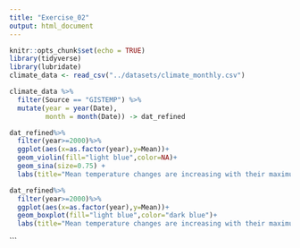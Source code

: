 ```yaml
---
title: "Exercise_02"
output: html_document
---
```


```r
knitr::opts_chunk$set(echo = TRUE)
library(tidyverse)
library(lubridate)
climate_data <- read_csv("../datasets/climate_monthly.csv")
```


```r
climate_data %>% 
  filter(Source == "GISTEMP") %>% 
  mutate(year = year(Date),
         month = month(Date)) -> dat_refined
```

```r
dat_refined%>%
  filter(year>=2000)%>%
  ggplot(aes(x=as.factor(year),y=Mean))+
  geom_violin(fill="light blue",color=NA)+
  geom_sina(size=0.75) +
  labs(title="Mean temperature changes are increasing with their maximum difference in 2016",subtitle="Mean temperature change in violin and sina plot",caption="Temperature is measured in F°",x="Year",y="Mean temperature change")
```

```r
dat_refined%>%
  filter(year>=2000)%>%
  ggplot(aes(x=as.factor(year),y=Mean))+
  geom_boxplot(fill="light blue",color="dark blue")+
  labs(title="Mean temperature changes are increasing with their maximum difference in 2016",subtitle="Mean temperature change in violin and sina plot",caption="Temperature is measured in F°",x="Year",y="Mean temperature change")
```
```



